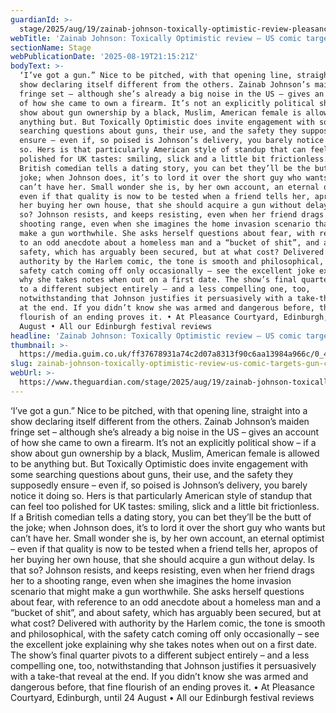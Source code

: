 ```yaml
---
guardianId: >-
  stage/2025/aug/19/zainab-johnson-toxically-optimistic-review-pleasance-courtyard-edinburgh
webTitle: 'Zainab Johnson: Toxically Optimistic review – US comic targets gun culture'
sectionName: Stage
webPublicationDate: '2025-08-19T21:15:21Z'
bodyText: >-
  ‘I’ve got a gun.” Nice to be pitched, with that opening line, straight into a
  show declaring itself different from the others. Zainab Johnson’s maiden
  fringe set – although she’s already a big noise in the US – gives an account
  of how she came to own a firearm. It’s not an explicitly political show – if a
  show about gun ownership by a black, Muslim, American female is allowed to be
  anything but. But Toxically Optimistic does invite engagement with some
  searching questions about guns, their use, and the safety they supposedly
  ensure – even if, so poised is Johnson’s delivery, you barely notice it doing
  so. Hers is that particularly American style of standup that can feel too
  polished for UK tastes: smiling, slick and a little bit frictionless. If a
  British comedian tells a dating story, you can bet they’ll be the butt of the
  joke; when Johnson does, it’s to lord it over the short guy who wants but
  can’t have her. Small wonder she is, by her own account, an eternal optimist –
  even if that quality is now to be tested when a friend tells her, apropos of
  her buying her own house, that she should acquire a gun without delay. Is that
  so? Johnson resists, and keeps resisting, even when her friend drags her to a
  shooting range, even when she imagines the home invasion scenario that might
  make a gun worthwhile. She asks herself questions about fear, with reference
  to an odd anecdote about a homeless man and a “bucket of shit”, and about
  safety, which has arguably been secured, but at what cost? Delivered with
  authority by the Harlem comic, the tone is smooth and philosophical, with the
  safety catch coming off only occasionally – see the excellent joke explaining
  why she takes notes when out on a first date. The show’s final quarter pivots
  to a different subject entirely – and a less compelling one, too,
  notwithstanding that Johnson justifies it persuasively with a take-that reveal
  at the end. If you didn’t know she was armed and dangerous before, that fine
  flourish of an ending proves it. • At Pleasance Courtyard, Edinburgh, until 24
  August • All our Edinburgh festival reviews
headline: 'Zainab Johnson: Toxically Optimistic review – US comic targets gun culture'
thumbnail: >-
  https://media.guim.co.uk/ff37678931a74c2d07a8313f90c6aa13984a966c/0_419_2533_2025/500.jpg
slug: zainab-johnson-toxically-optimistic-review-us-comic-targets-gun-culture
webUrl: >-
  https://www.theguardian.com/stage/2025/aug/19/zainab-johnson-toxically-optimistic-review-pleasance-courtyard-edinburgh
---
```

‘I’ve got a gun.” Nice to be pitched, with that opening line, straight into a show declaring itself different from the others. Zainab Johnson’s maiden fringe set – although she’s already a big noise in the US – gives an account of how she came to own a firearm. It’s not an explicitly political show – if a show about gun ownership by a black, Muslim, American female is allowed to be anything but. But Toxically Optimistic does invite engagement with some searching questions about guns, their use, and the safety they supposedly ensure – even if, so poised is Johnson’s delivery, you barely notice it doing so. Hers is that particularly American style of standup that can feel too polished for UK tastes: smiling, slick and a little bit frictionless. If a British comedian tells a dating story, you can bet they’ll be the butt of the joke; when Johnson does, it’s to lord it over the short guy who wants but can’t have her. Small wonder she is, by her own account, an eternal optimist – even if that quality is now to be tested when a friend tells her, apropos of her buying her own house, that she should acquire a gun without delay. Is that so? Johnson resists, and keeps resisting, even when her friend drags her to a shooting range, even when she imagines the home invasion scenario that might make a gun worthwhile. She asks herself questions about fear, with reference to an odd anecdote about a homeless man and a “bucket of shit”, and about safety, which has arguably been secured, but at what cost? Delivered with authority by the Harlem comic, the tone is smooth and philosophical, with the safety catch coming off only occasionally – see the excellent joke explaining why she takes notes when out on a first date. The show’s final quarter pivots to a different subject entirely – and a less compelling one, too, notwithstanding that Johnson justifies it persuasively with a take-that reveal at the end. If you didn’t know she was armed and dangerous before, that fine flourish of an ending proves it. • At Pleasance Courtyard, Edinburgh, until 24 August • All our Edinburgh festival reviews
